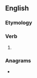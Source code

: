 ==English==

===Etymology===
{{suffix|stretch|est|lang=en}}

===Verb===
{{head|en|verb form}}

# {{en-archaic second-person singular of|stretch|lang=en}}

===Anagrams===
* {{anagrams|en|a=ceehrssttt|Tschetters}}